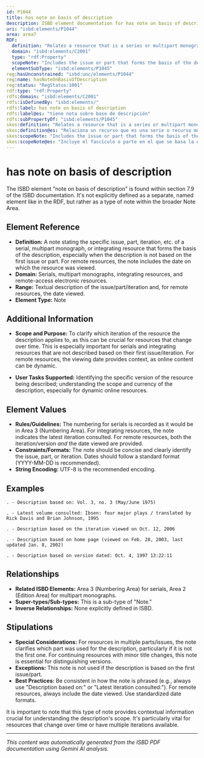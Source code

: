```yaml
---
id: P1044
title: has note on basis of description
description: ISBD element documentation for has note on basis of description
uri: "isbd:elements/P1044"
area: area7
RDF:
  definition: "Relates a resource that is a series or multipart monograph to a note on the issue, part, iteration, etc., that forms that basis of its description."
  domain: "isbd:elements/C2001"
  type: "rdf:Property"
  scopeNote: "Includes the issue or part that forms the basis of the description if the description of a serial or multipart monographic resource is not based on the first issue or part published. Includes the earliest analytic consulted and its date of publication, production, distribution, etc. if a description is made for an unnumbered monographic series itself. Includes the analytic and its date of publication if other analytics also have been consulted and the latest analytic can be identified. Includes the latest iteration consulted in preparing the description if the description is not based on the first iteration of an integrating resource. Includes the issue or iteration that forms the basis of the description of a remote-access electronic resource, along with the date on which it was viewed."
  elementSubType: "isbd:elements/P1045"
reg:hasUnconstrained: "isbd:unc/elements/P1044"
reg:name: hasNoteOnBasisOfDescription
reg:status: "RegStatus:1001"
rdf:type: "rdf:Property"
rdfs:domain: "isbd:elements/C2001"
rdfs:isDefinedBy: "isbd:elements/"
rdfs:label: has note on basis of description
rdfs:label@es: "tiene nota sobre base de descripción"
rdfs:subPropertyOf: "isbd:elements/P1045"
skos:definition: "Relates a resource that is a series or multipart monograph to a note on the issue, part, iteration, etc., that forms that basis of its description."
skos:definition@es: "Relaciona un recurso que es una serie o recurso monográfico multiparte con una nota sobre el fascículo, parte, iteración, etc., en  que se basa la descripción."
skos:scopeNote: "Includes the issue or part that forms the basis of the description if the description of a serial or multipart monographic resource is not based on the first issue or part published. Includes the earliest analytic consulted and its date of publication, production, distribution, etc. if a description is made for an unnumbered monographic series itself. Includes the analytic and its date of publication if other analytics also have been consulted and the latest analytic can be identified. Includes the latest iteration consulted in preparing the description if the description is not based on the first iteration of an integrating resource. Includes the issue or iteration that forms the basis of the description of a remote-access electronic resource, along with the date on which it was viewed."
skos:scopeNote@es: "Incluye el fascículo o parte en el que se basa la descripción cuando la descripción de una publicación seriada o recurso monográfico multiparte no está basada en el primer fascículo o parte publicada. Incluye la primera analítica consultada y su fecha de publicación, producción, distribución, etc, si se hace una descripción para una serie monográfica no numerada. Si también se han consultado otras analíticas y se puede identificar la última analítica incluye la analítica y su fecha de publicación. Incluye la última iteración consultada al preparar la descripción si esta descripción no se basa en la primera iteración de un recurso integrable. Incluye el fascículo o iteración que forma la base de la descripción de un recurso electrónico de acceso remoto, con la fecha en la que se consultó."
---
```

# has note on basis of description

The ISBD element "note on basis of description" is found within section 7.9 of the ISBD documentation. It's not explicitly defined as a separate, named element like in the RDF, but rather as a type of note within the broader Note Area.

## Element Reference

- **Definition:**  A note stating the specific issue, part, iteration, etc. of a serial, multipart monograph, or integrating resource that forms the basis of the description, especially when the description is not based on the first issue or part. For remote resources, the note includes the date on which the resource was viewed.
- **Domain:**  Serials, multipart monographs, integrating resources, and remote-access electronic resources.
- **Range:**  Textual description of the issue/part/iteration and, for remote resources, the date viewed.
- **Element Type:** Note

## Additional Information

- **Scope and Purpose:**  To clarify which iteration of the resource the description applies to, as this can be crucial for resources that change over time. This is especially important for serials and integrating resources that are not described based on their first issue/iteration. For remote resources, the viewing date provides context, as online content can be dynamic.

- **User Tasks Supported:** Identifying the specific version of the resource being described; understanding the scope and currency of the description, especially for dynamic online resources.

## Element Values

- **Rules/Guidelines:** The numbering for serials is recorded as it would be in Area 3 (Numbering Area).  For integrating resources, the note indicates the latest iteration consulted.  For remote resources, both the iteration/version *and* the date viewed are provided.
- **Constraints/Formats:** The note should be concise and clearly identify the issue, part, or iteration.  Dates should follow a standard format (YYYY-MM-DD is recommended).
- **String Encoding:**  UTF-8 is the recommended encoding.

## Examples

```
. - Description based on: Vol. 3, no. 3 (May/June 1975)
```

```
. - Latest volume consulted: Ibsen: four major plays / translated by Rick Davis and Brian Johnson, 1995
```

```
. - Description based on the iteration viewed on Oct. 12, 2006
```

```
. - Description based on home page (viewed on Feb. 28, 2003, last updated Jan. 8, 2002)
```

```
. - Description based on version dated: Oct. 4, 1997 13:22:11
```


## Relationships

- **Related ISBD Elements:** Area 3 (Numbering Area) for serials, Area 2 (Edition Area) for multipart monographs.
- **Super-types/Sub-types:** This is a sub-type of "Note."
- **Inverse Relationships:**  None explicitly defined in ISBD.

## Stipulations

- **Special Considerations:** For resources in multiple parts/issues,  the note clarifies which part was used for the description, particularly if it is not the first one. For continuing resources with minor title changes, this note is essential for distinguishing versions.
- **Exceptions:** This note is not used if the description is based on the first issue/part.
- **Best Practices:** Be consistent in how the note is phrased (e.g., always use "Description based on:" or "Latest iteration consulted:"). For remote resources, always include the date viewed.  Use standardized date formats.

It is important to note that this type of note provides contextual information crucial for understanding the description's scope.  It's particularly vital for resources that change over time or have multiple iterations available.


---

*This content was automatically generated from the ISBD PDF documentation using Gemini AI analysis.*
